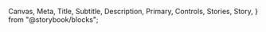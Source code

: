   Canvas,
  Meta,
  Title,
  Subtitle,
  Description,
  Primary,
  Controls,
  Stories,
  Story,
} from "@storybook/blocks";


<Meta of={ModalStories} />
<Title />

`import {Modal} from @nds_core/nds`

<Controls />

Before you use modals:

- Does the interaction need to be disruptive?
- Have you tried other less disruptive options but they didn’t meet your needs?
- Is the information critical to be consumed before completing the task on this page?
- Are you not able to include the critical question or information within this page?

If you answered yes to the questions above, you may need to use a modal.

A modal window is a secondary window that opens on top of the main one. Users have to interact with it before they can carry out their task and return to the main window. Use to reveal additional information to a user after they have performed an explicit interaction. They are a strongly discouraged pattern; it's preferred to have all relevant information within a page, and irrelevant information either linked externally or omitted.

There are two kinds of modals, [Content Modal](#tds-content-modal) and [Dialog Modal](#tds-dialog-modal).

### Usage criteria

- Must only appear after a customer interaction, not on page load or any other circumstance
- Open a modal based on explicit customer action e.g. clicking on a button/link/form field
- Must only contain copy and no other content types
- Should keep copy to a minimum
- Only one modal should be "current" at any time
- Refer to [WebAIM documentation](https://www.w3.org/TR/wai-aria-practices/examples/dialog-modal/dialog.html) for how to achieve modals accessibly
- Don’t use modals to reinforce or repeat information already available in the parent page or view
- Don’t use modals consecutively

### Accessibility features

- When displayed, the modal focus-traps the user, and locks page scroll
- It is scrollable when the viewport height is shorter than the contents of the modal

### Content Modal

A content modal provides a way for the customer to access additional information without leaving the current page or view, and maintain context. It’s also an effective technique to catch the customer's attention to something vital, a specific task, or set of information.


<Canvas of={ModalStories.ExampleContentModal} />

### Dialog Modal

A dialog modal provides information to the customer and prompts them for a response.

### Usage criteria for Dialog Modals

- Use dialog modals as a means for customers to safely make actions that require their full attention, such as confirmations of destructive actions
- The copy on the modal should clearly lead to confirm or reject an impending decision and if possible the outcomes
- Limit content to less than 150 characters for the title, and less than 400 characters for body text
- Avoid dialog modals:
  - if there are more than 2 options for customer consideration
  - as alerts to display errors, warnings, and success messages
  - being shown consecutively

<Canvas of={ModalStories.ExampleDialogModal} />
